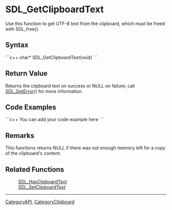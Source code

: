 <!-- pragma section-numbers off -->
<!-- pragma camelcase off -->

= SDL_GetClipboardText =
Use this function to get UTF-8 text from the clipboard, which must be freed with SDL_free().


== Syntax ==
```c++
char* SDL_GetClipboardText(void)
```

== Return Value ==
Returns the clipboard text on success or NULL on failure; call [[SDL_GetError]]() for more information.

== Code Examples ==
```c++
You can add your code example here
```

== Remarks ==
This functions returns NULL if there was not enough memory left for a copy of the clipboard's content.

== Related Functions ==
:[[SDL_HasClipboardText]]
:[[SDL_SetClipboardText]]

----
[[CategoryAPI]], [[CategoryClipboard]]
